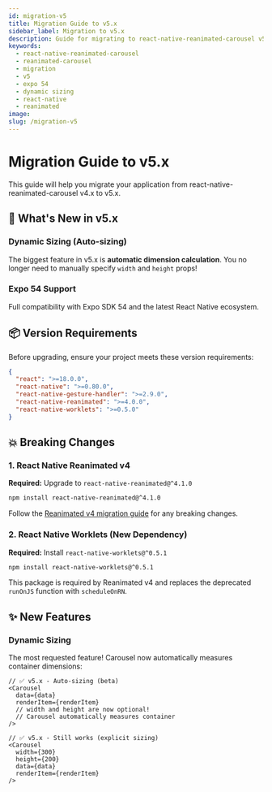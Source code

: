 ```yaml
---
id: migration-v5
title: Migration Guide to v5.x
sidebar_label: Migration to v5.x
description: Guide for migrating to react-native-reanimated-carousel v5.x
keywords:
  - react-native-reanimated-carousel
  - reanimated-carousel
  - migration
  - v5
  - expo 54
  - dynamic sizing
  - react-native
  - reanimated
image:
slug: /migration-v5
---
```


# Migration Guide to v5.x

This guide will help you migrate your application from react-native-reanimated-carousel v4.x to v5.x.

## 🎯 What's New in v5.x

### Dynamic Sizing (Auto-sizing)
The biggest feature in v5.x is **automatic dimension calculation**. You no longer need to manually specify `width` and `height` props!

### Expo 54 Support
Full compatibility with Expo SDK 54 and the latest React Native ecosystem.

## 📦 Version Requirements

Before upgrading, ensure your project meets these version requirements:

```json
{
  "react": ">=18.0.0",
  "react-native": ">=0.80.0",
  "react-native-gesture-handler": ">=2.9.0",
  "react-native-reanimated": ">=4.0.0",
  "react-native-worklets": ">=0.5.0"
}
```

## 💥 Breaking Changes

### 1. React Native Reanimated v4

**Required:** Upgrade to `react-native-reanimated@^4.1.0`

```bash
npm install react-native-reanimated@^4.1.0
```

Follow the [Reanimated v4 migration guide](https://docs.swmansion.com/react-native-reanimated/) for any breaking changes.

### 2. React Native Worklets (New Dependency)

**Required:** Install `react-native-worklets@^0.5.1`

```bash
npm install react-native-worklets@^0.5.1
```

This package is required by Reanimated v4 and replaces the deprecated `runOnJS` function with `scheduleOnRN`.

## ✨ New Features

### Dynamic Sizing

The most requested feature! Carousel now automatically measures container dimensions:

```tsx
// ✅ v5.x - Auto-sizing (beta)
<Carousel
  data={data}
  renderItem={renderItem}
  // width and height are now optional!
  // Carousel automatically measures container
/>

// ✅ v5.x - Still works (explicit sizing)
<Carousel
  width={300}
  height={200}
  data={data}
  renderItem={renderItem}
/>
```
